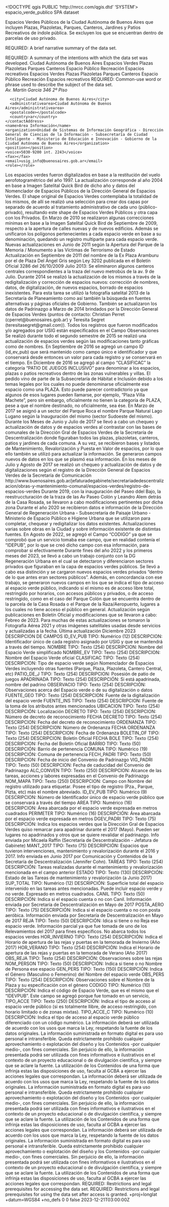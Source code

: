 <!DOCTYPE qgis PUBLIC 'http://mrcc.com/qgis.dtd' 'SYSTEM'>
<qgis version="3.30.2-'s-Hertogenbosch">
  <identifier>espacio_verde_publico</identifier>
  <parentidentifier></parentidentifier>
  <language>SPA</language>
  <type>dataset</type>
  <title>Espacios Verdes Públicos de la Ciudad de Buenos Aires</title>
  <abstract>Espacios Verdes Públicos de la Ciudad Autónoma de Buenos Aires que incluyen Plazas, Plazoletas, Parques, Canteros, Jardines y Patios Recreativos de índole pública. Se excluyen los que se encuentran dentro de parcelas de uso privado.



REQUIRED: A brief narrative summary of the data set.

REQUIRED: A summary of the intentions with which the data set was developed.</abstract>
  <keywords vocabulary="Buscar claves">
    <keyword>Ciudad Autónoma de Buenos Aires</keyword>
    <keyword>Espacios Verdes</keyword>
    <keyword>Plazas</keyword>
    <keyword>Plazoletas</keyword>
    <keyword>Parques</keyword>
    <keyword>Canteros</keyword>
    <keyword>Espacio Público</keyword>
    <keyword>Recreación</keyword>
    <keyword>Espacios recreativos</keyword>
  </keywords>
  <keywords vocabulary="gmd:topicCategory">
    <keyword>Espacios Verdes</keyword>
    <keyword>Plazas</keyword>
    <keyword>Plazoletas</keyword>
    <keyword>Parques</keyword>
    <keyword>Canteros</keyword>
    <keyword>Espacio Público</keyword>
    <keyword>Recreación</keyword>
    <keyword>Espacios recreativos</keyword>
    <keyword>REQUIRED: Common-use word or phrase used to describe the subject of the data set.</keyword>
  </keywords>
  <contact>
    <contactAddress>
      <type></type>
      <address>Av. Martín García 346 2º Piso</address>
      <city>Ciudad Autónoma de Buenos Aires</city>
      <administrativearea>Ciudad Autónoma de Buenos Aires</administrativearea>
      <postalcode></postalcode>
      <country>ar</country>
    </contactAddress>
    <name>Area Información</name>
    <organization>Unidad de Sistemas de Información Geográfica - Dirección General de Ciencias de la Información - Subsecretaría de Ciudad Inteligente - Ministerio de Educación e Innovación - Gobierno de la Ciudad Autónoma de Buenos Aires</organization>
    <position></position>
    <voice>5030-9200 int. 2243</voice>
    <fax></fax>
    <email>usig_info@buenosaires.gob.ar</email>
    <role></role>
  </contact>
  <links>
    <link size="" description="" name="Shapefile, dxf" type="Local Area Network" mimeType="" format="" url="http://mapa.buenosaires.gov.ar  -  http://mapas.usig.buenosaires.gov.ar/"/>
  </links>
  <history>Los espacios verdes fueron digitalizados en base a la restitución del vuelo aerofotogramétrico del año 1997. La actualización corresponde al año 2004 en base a Imagen Satelital Quick Bird de dicho año y datos del Nomenclador de Espacios Públicos de la Dirección General de Espacios Verdes. El shape original de Espacios Verdes contemplaba la totalidad de los mismos, de allí se realizó una selección para crear dos capas por separado de acuerdo al tratamiento administrativo de cada uno (público-privado), resultando este shape de Espacios Verdes Públicos y otra capa con los Privados. En Marzo de 2010 se realizaron algunas correcciones mínimas en base a la Imagen Satelital Quick Bird de Septiembre de 2009, respecto a la apertura de calles nuevas y de nuevos edificios. Además se unificaron los polígonos pertenecientes a cada espacio verde en base a su denominación, quedando un registro multiparte para cada espacio verde. Nuevas actualizaciones en Junio de 2011 según la Apertura del Parque de la Memoria / Monumento a las Víctimas de Terrorismo de Estado Actualización en Septiembre de 2011 del nombre de la Ex Plaza Aramburu por el de Plaza Del Ángel Gris según Ley 3202 publicada en el Boletín Oficial 3286 del 26/10/2009 Julio 2013: Se eliminaron algunos canteros centrales correspondientes a la traza del nuevo metrobús de la av. 9 de Julio. Durante 2014 se realizó la actualización de los mismos a través de la redigitalización y corrección de espacios nuevos: corrección de nombres, datos, de digitalización, de nuevos espacios, borrado de espacios inexistentes. Para esta tarea se utilizó la fotografía satelital 2013 de la Secretaría de Planeamiento como así también la búsqueda en fuentes alternativas y páginas oficiales de Gobierno. También se actualizaron los datos de Padrinazgo a Marzo de 2014 brindados por la Dirección General de Espacios Verdes (puntos de contacto: Christian Perret (cperret@buenosaires.gob.ar) y Teresita Segret (teresitasegret@gmail.com)). Todos los registros que fueron modificados y/o agregados por USIG están especificados en el Campo Observaciones Se realizó durante todo el segundo semestre de 2015 se realizó una actualización de espacios verdes según las modificaciones tanto gráficas como de nombres. En Septiembre de 2016 se agregó un campo ID (id_ev_pub) que será mantenido como campo único e identificador y que conservará desde entonces un valor para cada registro y se conservará en el tiempo. En Diciembre de 2016 se agregó al campo "CLASIFICAC" la categoría "PATIO DE JUEGOS INCLUSIVO" para denominar a los espacios, plazas o patios recreativos dentro de las zonas vulnerables y villas. El pedido vino de parte de la Subsecretaría de Hábitat e Inclusión debido a los temas legales por los cuales no puede denominarse oficialmente ese espacio como una PLAZA. Esto puede parecer contradictorio ya que algunos de esos lugares pueden llamarse, por ejemplo, "Plaza Villa Machete", pero sin embargo, oficialmente no tienen la categoría de PLAZA, pese a que el nombre destinado, no oficialmente, sea ése. En Marzo de 2017 se asignó a un sector del Parque Roca el nombre Parque Natural Lago Lugano según la Inauguración del mismo (sector Sudoeste del mismo). Durante los Meses de Junio y Julio de 2017 se llevó a cabo un chequeo y actualización de datos y de espacios verdes al contrastar con las bases de comunales de la Dirección Gral de Espacios Verdes de la Secretaría de Descentralización donde figuraban todos las plazas, plazoletas, canteros, patios y jardines de cada comuna. A su vez, se recibieron bases y listados de Mantenimiento, Revalorización y Puesta en Valor de espacios, por lo que ello también se utilizó para actualizar la información. Se generaron campos nuevos de datos en los que se plasmó esa información. En los meses de Julio y Agosto de 2017 se realizó un chequeo y actualización de datos y de digitalizaciones según el registro de la Dirección General de Espacios Verdes de la Secretaría de Comunicación http://www.buenosaires.gob.ar/jefaturadegabinete/secretariadedescentralizacion/obras-y-mantenimiento-comunal/espacios-verdes/registro-de-espacios-verdes Durante 2019, con la inauguración del Paseo ddel Bajo, la reestruccturación de la traza de las Av Paseo Colón y Leandro Alem detrás de la Casa Rosada, se llevaron a cabo modificaciones pertinentes por dicha zona Durante el año 2020 se recibieron datos e información de la Dirección General de Regeneración Urbana - Subsecretaría de Paisaje Urbano - Ministerio de Espacio Público e Higiene Urbana que se utilizaron para completar, chequear y redigitalizar los datos existentes. Actualizaciones varias sobre obras en la Ciudad y sobre información existente de distimtas fuentes. En Agosto de 2022, se agregó el Campo "CODIGO" ya que se comprobó que un servicio tomaba ese campo, que en realidad contenía el "IDEPUB", por lo que se creó dicho campo con esa información, para comprobar si efectivamente Durante fines del año 2022 y los primeros meses del 2023, se llevó a cabo un trabajo conjunto con la DG Regeneración Urbana en el cual se detectaron y diferenciaron sectores privados que figuraban en la capa de espacios verdes públicos. Se llevó a cabo esa distinción y se cargaron nuevos espacios verdes privados "dentro de lo que antes eran sectores públicos". Además, en concordancia con ese trabajo, se generaron nuevos campos en los que se indica el tipo de acceso al espacio verde público, indicando si el mismo es de acceso libre total, restringido por horarios, con accesos públicos y privados, o de acceso restringido, como en el caso del Parque Colón que se encuentra dentro de la parcela de la Casa Rosada o el Parque de la Raza/Aeropuerto, lugares a los cuales no tiene acceso el público en general. Actualización según publicaciones en Boletín Oficial y modificaciones que se llevaron a cabo: Febreo de 2023. Para muchas de estas actualizaciones se tomaron la Fotografía Aérea 2021 y otras imágenes satelitales usadas desde servicios y actualizadas a la fecha. Última actualización Diciembre 2023 DESCRIPCION DE CAMPOS ID_EV_PUB TIPO: Numérico (12) DESCRIPCION: Identificador único de cada registro asignado por USIG y que se mantendrá a través del tiempo. NOMBRE TIPO: Texto (254) DESCRIPCION: Nombre del Espacio Verde simplificado NOMBRE_EV TIPO: Texto (254) DESCRIPCION: Nombre del Espacio Verde oficial CLASIFICAC TIPO: Texto (254) DESCRIPCION: Tipo de espacio verde según Nomenclador de Espacios Verdes incluyendo otras fuentes (Parque, Plaza, Plazoleta, Cantero Central, etc) PATIO_DE_J TIPO: Texto (254) DESCRIPCION: Posesión de patio de juegos APADRINADA TIPO: Texto (254) DESCRIPCIÓN: Si está apadrinada, nombre del padrino OBSERVACIO TIPO: Texto (254) DESCRIPCIÓN: Observaciones acerca del Espacio verde o de su digitalización o datos FUENTE_GEO TIPO: Texto (254) DESCRIPCION: Fuente de la digitalización del espacio verde FUENTE_INS TIPO: Texto (254) DESCRIPCION: Fuente de la toma de los atributos antes mencionados UBICACION TIPO: Texto (254) DESCRIPCIÓN: Localización DECRETO TIPO: Texto (254) DESCRIPCION: Número de decreto de reconocimiento FECHA DECRETO TIPO: Texto (254) DESCRIPCION: Fecha del decreto de reconocimiento ORDENANZA TIPO: Texto (254) DESCRIPCION: Número de Ordenanza FECHA ORDENANZA TIPO: Texto (254) DESCRIPCION: Fecha de Ordenanza BOLETIN_OF TIPO: Texto (254) DESCRIPCION: Boletín Oficial FECHA BOLE TIPO: Texto (254) DESCRIPCION: Fecha del Boletín Oficial BARRIO TIPO: Texto (50) DESCRIPCIÓN: Barrio de pertenencia COMUNA TIPO: Numérico (19) DESCRIPCIÓN: Comuna de pertenencia FECH_PADRI TIPO: Texto (50) DESCRIPCION: Fecha de inicio del Convenio de Padrinazgo VIG_PADRI TIPO: Texto (50) DESCRIPCION: Fecha de caducidad del Convenio de Padrinazgo ALC_CONVEN TIPO: Texto (250) DESCRIPCION: Alcance de las tareas, acciones y labores expresadas en el Convenio de Padrinazgo NOM_MAPA TIPO: Texto (250) DESCRIPCION: Campo con Nombre del registro utilizado para etiquetar. Posee el tipo de registro (Pza., Parque, Plzta, etc) más el nombre abreviado. ID_EV_PUB TIPO: Numérico (9) DESCRIPCION: Número de Identificador único de espacio verde público que se conservará a través del tiempo AREA TIPO: Numérico (16) DESCRIPCION: Área abarcada por el espacio verde expresada en metros cuadrados PERIMETER TIPO: Numérico (16) DESCRIPCIÓN: Área abarcada por el espacio verde expresada en metros DGEV_PADRI TIPO: Texto (75) DESCRIPCIÓN: Indica los espacios verdes que la Dirección Gral de Espacios Verdes quiso remarcar para apadrinar durante el 2017 (Mayo). Pueden ser lugares no apadrinados y otros que se quiere revalidar el padrinazgo. Info enviada por Micaela Raffin (Secretaría de Descentralización - Jefatura de Gabinete) MANT_2017 TIPO: Texto (75) DESCRIPCIÓN: Espacios que tuvieron intervenciones, mantenimiento y revalorización durante el 2016 y 2017. Info enviada en Junio 2017 por Comunicación y Contenidos de la Secretaría de Descentralización (Jennifer Cohn). TAREAS TIPO: Texto (254) DESCRIPCIÓN: Tareas realizadas durante el mantenimiento y revalorización mencionada en el campo anterior ESTADO TIPO: Texto (130) DESCRIPCIÓN: Estado de las Tareas de mantenimiento y revalorización (a Junio 2017) SUP_TOTAL TIPO: Numérico (12) DESCRIPCIÓN: Superficie total del espacio intervenido en las tareas antes mencionadas. Puede incluir espacio verde y no verde. Expresado en metros cuadrados. CANIL TIPO: Texto (50) DESCRIPCIÓN: Indica si el espacio cuenta o no con Canil. Información enviada por Secretaría de Descentralización en Mayo de 2017 POSTA_AERO TIPO: Texto (75) DESCRIPCIÓN: Indica si el espacio cuenta o no con posta aeróbica. Información enviada por Secretaría de Descentralización en Mayo de 2017 REJA TIPO: Texto (50) DESCRIPCIÓN: Idica si tiene o no Reja ese espacio verde. Información parcial ya que fue tomada de uno de los Relevamientos del 2017 para fines específicos. No abarca todos los espacios verdes HOR_INVIERNO TIPO: Texto (254) DESCRIPCIÓN: Indica el Horario de apertura de las rejas y puertas en la temorada de Invierno (Año 2017) HOR_VERANO TIPO: Texto (254) DESCRIPCIÓN: Indica el Horario de apertura de las rejas y puertas en la temorada de Verano (Año 2017) OBS_REJA TIPO: Texto (254) DESCRIPCIÓN: Observaciones sobre las rejas NOM_PERSON TIPO: Texto (50) DESCRIPCIÓN: Indica si tiene o no Nombre de Persona ese espacio GEN_PERS TIPO: Texto (150) DESCRIPCIÓN: Indica el Género (Masculino o Femenino) del Nombre del espacio verde OBS_PERS TIPO: Texto (254) DESCRIPCIÓN: Observaciones sobre el Nombre de la Plaza y su especificación con el género CODIGO TIPO: Numérico (10) DESCRIPCIÓN: Indica el código de Espacio Verde, que es el mismo que el "IDEVPUB". Este campo se agregó porque fue tomado en un servicio, TIPO_ACCE TIPO: Texto (250) DESCRIPCIÓN: Indica el tipo de acceso al espacio verde público (si es totalmente llibre, de acceso restringido, con horario limitado o de zonas mixtas). TIPO_ACCE_C TIPO: Numérico (10) DESCRIPCIÓN: Indica el tipo de acceso al espacio verde público diferenciado con un código numérico.</history>
  <dates>
    <date value="2002-12-04T00:00:00" type="Created"/>
    <date value="2023-12-21T00:00:00" type="Published"/>
    <date value="2023-12-21T00:00:00" type="Revised"/>
  </dates>
  <fees></fees>
  <constraints type="Limitaciones de uso">La información deberá ser utilizada de acuerdo con los usos que marca la Ley, respetando la fuente de los datos originales. La información suministrada en formato digital es para uso personal e intransferible. Queda estrictamente prohibido cualquier aprovechamiento o explotación del diseño y los Contenidos -por cualquier medio-, con fines comerciales. Sin perjuicio de ello, la información presentada podrá ser utilizada con fines informativos e ilustrativos en el contexto de un proyecto educacional o de divulgación científica, y siempre que se aclare la fuente. La utilización de los Contenidos de una forma que infrinja estas las disposiciones de uso, faculta al GCBA a ejercer las acciones legales que correspondan.</constraints>
  <constraints type="Limitaciones de uso">La información deberá ser utilizada de acuerdo con los usos que marca la Ley, respetando la fuente de los datos originales. La información suministrada en formato digital es para uso personal e intransferible. Queda estrictamente prohibido cualquier aprovechamiento o explotación del diseño y los Contenidos -por cualquier medio-, con fines comerciales. Sin perjuicio de ello, la información presentada podrá ser utilizada con fines informativos e ilustrativos en el contexto de un proyecto educacional o de divulgación científica, y siempre que se aclare la fuente. La utilización de los Contenidos de una forma que infrinja estas las disposiciones de uso, faculta al GCBA a ejercer las acciones legales que correspondan.</constraints>
  <constraints type="Limitaciones de uso">La información deberá ser utilizada de acuerdo con los usos que marca la Ley, respetando la fuente de los datos originales. La información suministrada en formato digital es para uso personal e intransferible. Queda estrictamente prohibido cualquier aprovechamiento o explotación del diseño y los Contenidos -por cualquier medio-, con fines comerciales. Sin perjuicio de ello, la información presentada podrá ser utilizada con fines informativos e ilustrativos en el contexto de un proyecto educacional o de divulgación científica, y siempre que se aclare la fuente. La utilización de los Contenidos de una forma que infrinja estas las disposiciones de uso, faculta al GCBA a ejercer las acciones legales que correspondan.</constraints>
  <constraints type="Acceso">REQUIRED: Restrictions and legal prerequisites for accessing the data set.</constraints>
  <rights></rights>
  <rights></rights>
  <rights></rights>
  <rights>REQUIRED: Restrictions and legal prerequisites for using the data set after access is granted.</rights>
  <encoding></encoding>
  <crs>
    <spatialrefsys nativeFormat="Wkt">
      <wkt></wkt>
      <proj4>+proj=longlat +datum=WGS84 +no_defs</proj4>
      <srsid>0</srsid>
      <srid>0</srid>
      <authid></authid>
      <description></description>
      <projectionacronym></projectionacronym>
      <ellipsoidacronym></ellipsoidacronym>
      <geographicflag>false</geographicflag>
    </spatialrefsys>
  </crs>
  <extent>
    <spatial miny="91536.04136099999595899" dimensions="2" crs="EPSG:4326" minz="0" maxy="111392.84513899999728892" maxx="111323.7619330000015907" maxz="0" minx="93723.43979899999976624"/>
    <temporal>
      <period>
        <start>2023-12-21T03:00:00Z</start>
        <end></end>
      </period>
    </temporal>
    <temporal>
      <period>
        <start></start>
        <end></end>
      </period>
    </temporal>
  </extent>
</qgis>
